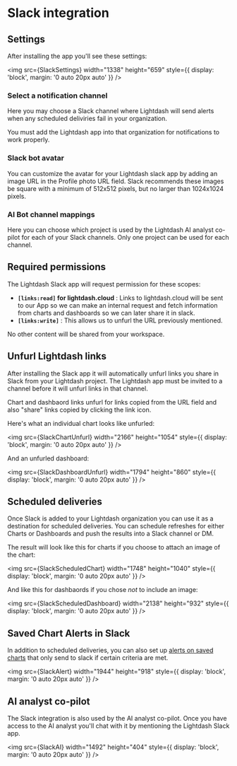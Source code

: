 

# Slack integration


## Settings

After installing the app you'll see these settings:

<img
  src={SlackSettings}
  width="1338"
  height="659"
  style={{ display: 'block', margin: '0 auto 20px auto' }}
/>


### Select a notification channel

Here you may choose a Slack channel where Lightdash will send alerts when any scheduled deliviries fail in your organization. 

You must add the Lightdash app into that organization for notifications to work properly.


### Slack bot avatar

You can customize the avatar for your Lightdash slack app by adding an image URL in the Profile photo URL field. Slack recommends these images be square with a minimum of 512x512 pixels, but no larger than 1024x1024 pixels.


### AI Bot channel mappings

Here you can choose which project is used by the Lightdash AI analyst co-pilot for each of your Slack channels. Only one project can be used for each channel.


## Required permissions

The Lightdash Slack app will request permission for these scopes:

- **`[links:read]` for lightdash.cloud** : Links to lightdash.cloud will be sent to our App so we can make an internal request and fetch information from charts and dashboards so we can later share it in slack.
- **`[links:write]`** : This allows us to unfurl the URL previously mentioned.

No other content will be shared from your workspace.


## Unfurl Lightdash links

After installing the Slack app it will automatically unfurl links you share in Slack from your Lightdash project. The Lightdash app must be invited to a channel before it will unfurl links in that channel.

Chart and dashbaord links unfurl for links copied from the URL field and also "share" links copied by clicking the link icon.

Here's what an individual chart looks like unfurled: 

<img
  src={SlackChartUnfurl}
  width="2166"
  height="1054"
  style={{ display: 'block', margin: '0 auto 20px auto' }}
/>

And an unfurled dashboard:

<img
  src={SlackDashboardUnfurl}
  width="1794"
  height="860"
  style={{ display: 'block', margin: '0 auto 20px auto' }}
/>


## Scheduled deliveries

Once Slack is added to your Lightdash organization you can use it as a destination for scheduled deliveries. You can schedule refreshes for either Charts or Dashboards and push the results into a Slack channel or DM. 

The result will look like this for charts if you choose to attach an image of the chart:

<img
  src={SlackScheduledChart}
  width="1748"
  height="1040"
  style={{ display: 'block', margin: '0 auto 20px auto' }}
/>

And like this for dashbaords if you chose _not_ to include an image:

<img
  src={SlackScheduledDashboard}
  width="2138"
  height="932"
  style={{ display: 'block', margin: '0 auto 20px auto' }}
/>


## Saved Chart Alerts in Slack

In addition to scheduled deliveries, you can also set up [alerts on saved charts](guides/how-to-create-alerts.mdx) that only send to slack if certain criteria are met. 

<img
  src={SlackAlert}
  width="1944"
  height="918"
  style={{ display: 'block', margin: '0 auto 20px auto' }}
/>


## AI analyst co-pilot

The Slack integration is also used by the AI analyst co-pilot. Once you have access to the AI analyst you'll chat with it by mentioning the Lightdash Slack app.

<img
  src={SlackAI}
  width="1492"
  height="404"
  style={{ display: 'block', margin: '0 auto 20px auto' }}
/>
